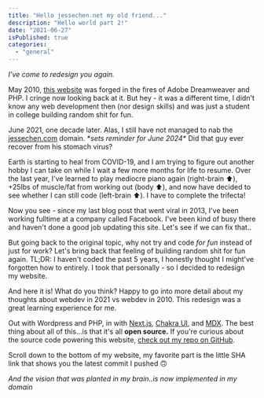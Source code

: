 ```yaml
---
title: "Hello jessechen.net my old friend..."
description: "Hello world part 2!"
date: "2021-06-27"
isPublished: true
categories:
  - "general"
---
```


_I've come to redesign you again._

May 2010, [this website](https://old.jessechen.net/) was forged in the fires of Adobe Dreamweaver and PHP. I cringe now looking back at it. But hey - it was a different time, I didn't know any web development then (nor design skills) and was just a student in college building random shit for fun.

June 2021, one decade later. Alas, I still have not managed to nab the [jessechen.com](http://jessechen.com) domain. \*_sets reminder for June 2024_\* Did that guy ever recover from his stomach virus?

Earth is starting to heal from COVID-19, and I am trying to figure out another hobby I can take on while I wait a few more months for life to resume. Over the last year, I've learned to play mediocre piano again (right-brain ⬆️), +25lbs of muscle/fat from working out (body ⬆️), and now have decided to see whether I can still code (left-brain ⬆️). I have to complete the trifecta!

Now you see - since my last blog post that went viral in 2013, I've been working fulltime at a company called Facebook. I've been kind of busy there and haven't done a good job updating this site. Let's see if we can fix that..

But going back to the original topic, why not try and code _for fun_ instead of just for work? Let's bring back that feeling of building random shit for fun again. TL;DR: I haven't coded the past 5 years, I honestly thought I might've forgotten how to entirely. I took that personally - so I decided to redesign my website.

And here it is! What do you think? Happy to go into more detail about my thoughts about webdev in 2021 vs webdev in 2010. This redesign was a great learning experience for me.

Out with Wordpress and PHP, in with [Next.js](https://nextjs.org/), [Chakra UI](https://chakra-ui.com/), and [MDX](https://mdxjs.com/). The best thing about all of this...is that it's all **open source.** If you're curious about the source code powering this website, [check out my repo on GitHub](https://github.com/0xjessel/jessechen.net).

Scroll down to the bottom of my website, my favorite part is the little SHA link that shows you the latest commit I pushed 🙃

_And the vision that was planted in my brain..is now implemented in my domain_
